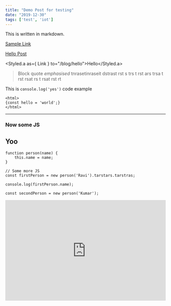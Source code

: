 ```yaml
---
title: "Demo Post for testing"
date: "2019-12-30"
tags: ['test', 'iot']
---
```


This is written in markdown.

[Sample Link](https://google.com)

[Hello Post](/blog/hello)

<Styled.a as={ Link } to="/blog/hello">Hello</Styled.a>

<p></p>

> Block quote *emphasised*
> tnrasetinraseit dstrast rst s trs t rst ars trsa t rst rsat rs t rsat rst rt

This is `console.log('yes')` code example

```jsx{3}
<html>
{const hello = 'world';}
</html>
```
<p></p>

---

### Now some JS
<h2>Yoo</h2>

```javascript{2,5-8}
function person(name) {
    this.name = name;
}

// Some more JS
const firstPerson = new person('Ravi').tarstars.tarstras;

console.log(firstPerson.name);

const secondPerson = new person('Kumar');
```

<div style={{ width: '100%', textAlign: 'center' }}>
<iframe width="100%" height="315" src="https://www.youtube.com/embed/4n0xNbfJLR8" frameborder="0" allowfullscreen></iframe>
</div>
